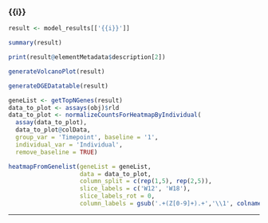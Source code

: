 <!-- ## call the script with knitr::knit_expand in a formatfile to dynamically render chunks -->
<!-- out <- NULL -->
<!-- for (celltype in celltypes) { -->
<!--     out = c(out, knitr::knit_expand(text = chunk_text, celltype = celltype)) -->
<!-- } -->

<!-- cat(knit_child(text = out, quiet = TRUE), sep = '\n') -->

### {{i}}

```r
result <- model_results[['{{i}}']]
```


```r
summary(result)
```

```r
print(result@elementMetadata$description[2])
```
  
```r
generateVolcanoPlot(result)
```

```r
generateDGEDatatable(result)
```

```r
geneList <- getTopNGenes(result)
data_to_plot <- assays(obj)$rld
data_to_plot <- normalizeCountsForHeatmapByIndividual(
  assay(data_to_plot),
  data_to_plot@colData,
  group_var = 'Timepoint', baseline = '1', 
  individual_var = 'Individual',
  remove_baseline = TRUE)

heatmapFromGenelist(geneList = geneList, 
                    data = data_to_plot,
                    column_split = c(rep(1,5), rep(2,5)),
                    slice_labels = c('W12', 'W18'),
                    slice_labels_rot = 0,
                    column_labels = gsub('.+(Z[0-9]+).+','\\1', colnames(data_to_plot)))
```

***

